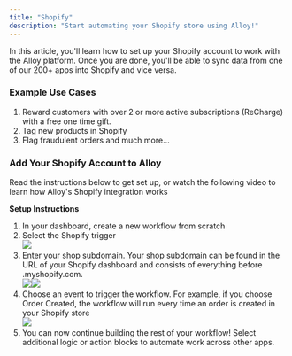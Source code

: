 ```yaml
---
title: "Shopify"
description: "Start automating your Shopify store using Alloy!"
---
```


In this article, you'll learn how to set up your Shopify account to work with the Alloy platform. Once you are done, you'll be able to sync data from one of our 200+ apps into Shopify and vice versa.

### Example Use Cases

1. Reward customers with over 2 or more active subscriptions (ReCharge) with a free one time gift.
2. Tag new products in Shopify
3. Flag fraudulent orders and much more…

### Add Your Shopify Account to Alloy

Read the instructions below to get set up, or watch the following video to learn how Alloy's Shopify integration works

**Setup Instructions**

1. In your dashboard, create a new workflow from scratch
2. Select the Shopify trigger  
![](/images/f0b5ded-image.png)
3. Enter your shop subdomain. Your shop subdomain can be found in the URL of your Shopify dashboard and consists of everything before .myshopify.com.  
![](/images/b90e6f5-Screenshot_2022-11-29_110807.png)![](/images/f0f85fe-image.png)
4. Choose an event to trigger the workflow. For example, if you choose Order Created, the workflow will run every time an order is created in your Shopify store  
![](/images/19f56ba-image.png)
5. You can now continue building the rest of your workflow! Select additional logic or action blocks to automate work across other apps.